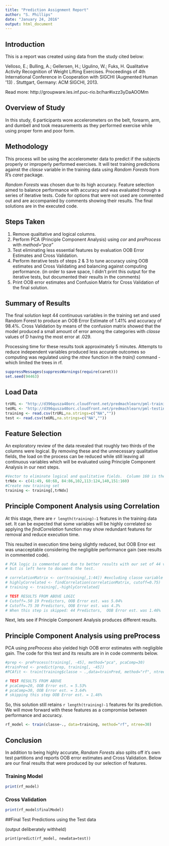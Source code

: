 ```yaml
---
title: "Prediction Assignment Report"
author: "S. Phillips"
date: "January 24, 2016"
output: html_document
---
```

## Introduction

This is a report was created using data from the study cited below:

Velloso, E.; Bulling, A.; Gellersen, H.; Ugulino, W.; Fuks, H. Qualitative Activity Recognition of Weight Lifting Exercises. Proceedings of 4th International Conference in Cooperation with SIGCHI (Augmented Human '13) . Stuttgart, Germany: ACM SIGCHI, 2013.

Read more: http://groupware.les.inf.puc-rio.br/har#ixzz3yDaAOOMm

## Overview of Study

In this study, 6 participants wore accelerometers on the belt, forearm, arm, and dumbell and took measurements as they performed exercise while using proper form and poor form.  

## Methodology

This process will be using the accelerometer data to predict if the subjects properly or improperly performed exercises. It will test training predictions against the *classe* variable in the training data using *Random Forests* from R's *caret* package.

*Random Forests* was chosen due to its high accuracy.  Feature selection aimed to balance performance with accuracy and was evaluated through a series of iterative tests.  Code for options that were not used are commented out and are accompanied by comments showing their results. The final solutions are in the executed code.

## Steps Taken

1. Remove qualitative and logical columns.
2. Perform PCA (Principle Component Analysis) using *cor* and *preProcess* with *method="pca"*
3. Test eliminating less essential features by evaluation OOB Error Estimates and Cross Validation.
4. Perform iterative tests of steps 2 & 3 to tune accuracy using OOB estimates and Cross Validating and balancing against computing performance. (in order to save space, I didn't print this output for the iterative tests, but documented their results in the comments)
5. Print OOB error estimates and Confusion Matrix for Cross Validation of the final solution. 

## Summary of Results

The final solution kept 44 continuous variables in the training set and used Random Forest to produce an OOB Error Estimate of 1.41% and accuracy of 98.4%. Cross Validation by means of the confusion matrix showed that the model produced a small amount of error among the categories with *classe* values of D having the most error at .029. 

Processing time for these results took approximately 5 minutes. Attempts to reduce independent variables produced less accurate outcomes so computing was regulated using the *ntree* function in the *train()* command - which limited the trees in rf. 


```r

suppressMessages(suppressWarnings(require(caret)))
set.seed(94463)

```

## Load Data

```r

trURL <- "http://d396qusza40orc.cloudfront.net/predmachlearn/pml-training.csv"
teURL <- "http://d396qusza40orc.cloudfront.net/predmachlearn/pml-testing.csv"
training <- read.csv(trURL,na.strings=c("NA",""))
test <- read.csv(teURL,na.strings=c("NA",""))

```

## Feature Selection
An exploratory review of the data revealed that roughly two thirds of the columns were logical.  By removing these and the unnecessary qualitative fields, the load on the process can be reduced while still leaving all continuous variables which will be evaluated using Principle Component Analysis in our next steps.

```r

#Vector to eliminate logical and qualitative fields.  Column 160 is the classe variable.
trNdx <- c(41:49, 60:68, 84:86,102,113:124,140,151:160) 
#Create new training set
training <- training[,trNdx] 

```
## Principle Component Analysis using Correlation

At this stage, there are `r length(training)-1` features in the training data set.  It can be expected that some variables will be highly correlated so applying the *findCorrelation* function may show redundant features for removal and reduce execution time.  

This resulted in execution time being slightly reduced, but OOB Error est was unacceptable considering the negligible performance gain (see results in commented code). 


```r
# PCA logic is commented out due to better results with our set of 44 variables
# but is left here to document the test. 

# correlationMatrix <- cor(training[,1:44]) #excluding classe variable
# highlyCorrelated <- findCorrelation(correlationMatrix, cutoff=0.75)
# training <- training[,-highlyCorrelated]

# TEST RESULTS FROM ABOVE LOGIC
# Cutoff=.50 19 Predictors, OOB Error est. was 5.04%  
# Cutoff=.75 30 Predictors, OOB Error est. was 4.3%
# When this step is skipped: 44 Predictors,  OOB Error est. was 1.46%

```
Next, lets see if Principle Component Analysis produces different results.

## Principle Component Analysis using preProcess

PCA using *preProcess* also yielded high OOB error estimates with negligible gain.  The code for this test and its results are in in code comments below.

```r
#prep <- preProcess(training[, -45], method="pca", pcaComp=30)
#trainPred <- predict(prep, training[, -45]) 
#PCAfit <- train(training$classe ~ .,data=trainPred, method="rf", ntree=30)

# TEST RESULTS FROM ABOVE
# pcaComp=20, OOB Error est. = 5.53%
# pcaComp=30, OOB Error est. = 3.64%
# skipping this step OOB Error est. = 1.46%
```


So, this solution still retains `r length(training)-1 ` features for its prediction.  We will move forward with these features as a compromise between performance and accuracy.


```r

rf_model <- train(classe~., data=training, method="rf", ntree=30)

```

## Conclusion

In addition to being highly accurate, *Random Forests* also splits off it's own test partitions and reports OOB error estimates and Cross Validation. Below are our final results that were produced by our selection of features.  

### Training Model

```r

print(rf_model)

```

### Cross Validation

```r
print(rf_model$finalModel)
```

##Final Test Predictions using the Test data 

(output deliberately withheld)

```
print(predict(rf_model, newdata=test))

```

